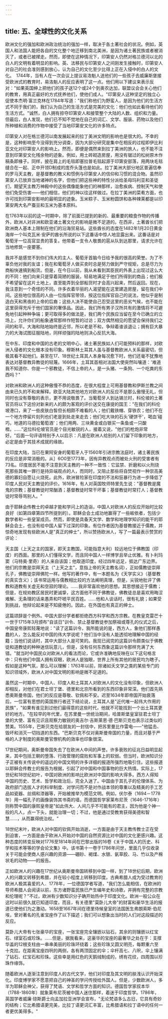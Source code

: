 ```yaml
---
---
---
```

title: 五、全球性的文化关系
---



欧洲文化的强加和欧洲政治统治的强加一样，取决于各土著社会的状况。例如，英国人和法国人能把各自的文化整个地迁移到南北美洲，是因为诸土著民族或者被消灭了，或者已被撵走。然而，即使在这种情况下，印第安人仍然对格兰德河以北的白人的文明有着明显的影响。英、法移民与印第安人之间刚发生接触时，印第安人对自己的社会准则感到放心，认为自己的文化至少比得上正在入侵中的白人的文化。　1744年，当有人在一次会议上提议易洛魁人送他们的一些孩子去威廉斯堡接受欧洲式的教育时，易洛魁人的反应表明了这一点。他们用以下建议来表示反对："如果英国绅上把他们的孩子送12个或24个到奥农达加，联盟议会会关心他们的教育，用真正最好的方式抚养他们，使他们成人。"印第安人这种坚定的独立心促使本杰明·富兰克林在1784年写道："我们称他们为野蛮人，是因为他们的生活方式不同于我们的，我们认为自己的生活方式是完美的文化：他们也如此看待他们的生活方式。"诚然，白人拥有掠夺印第安人和接管整个大陆的人数、组织和力量。但最后，白人发现，他们已不知不觉地在自己的词汇、文学、服装、药物以及他们所种植和消费的作物中接受了当地印第安文化的许多特点。

印第安人对在格兰德河以南发展起来的拉丁美洲文明的影响也是很大的。不幸的是，这种影响至今没得到充分调查，因为大部分研究是集中在相反的过程即伊比利亚文化对印第安人的影响上。然而，即便是偶然来到拉丁美洲的旅人，也不能不注意到印第安文化残余物的迹象。例如，用土砖砌造房屋，用没有锯过的松树原木作稿条即椽子。同样，披在肩上的毛毯即塞拉普毛毯起源于印第安部落，用两块毛毯缝合在一起、正中开领D制成的庞乔头篷也是如此。拉丁美洲大部分地区普遍信奉的罗马天主教，是基督教的教义和惯例与印第安人的信仰和习惯的混合物。虽然印第安人已放弃当地诸神的名字，但他们把这些神的特性分派给圣母玛利亚和圣徒们，期望天主教万神殿中的这些偶像能象他们的神那样，治愈疾病、控制天气和使他们免受伤害——他们相信，他们的神以往这样做过。在拉丁美洲的菜肴方面，也许可找到印第安影响的最明显的迹象。玉米粽子、玉米粉圆饼和各种辣莱都是以印第安两大名产蚕豆和玉米为基本原料。

在1763年以前的这一时期中，除了前面已提到的新的、最重要的粮食作物的传播外，欧洲人对非洲和欧亚诸土著文化的影响是微不足道的。在西非，土著酋长们把欧洲商人基本上限制在他们的沿海贸易站。这些酋长的态度在1482年1月20日黄金海岸一个叫克瓦米·安萨的酋长所说的以下这番话中惊人地显露出来。这番话是对葡萄牙一位高官显贵的答复。他带着一支令人敬畏的扈从队到达那里，请求允许在当地修筑一座要塞。

我并不是感觉不到你们伟大的主人、葡萄牙首脑今日给予我的很高的荣誉。为了不辜负他对我的友谊；我在和葡萄牙人做买卖时总是努力做到严守规矩，总是尽力为商船快速搞到船货。但是，在今日以前，我从未看到其臣民的外表上出现过这么大的不同：他们向来只是穿着简陋的服装，轻易地满足于他们所得到的商品；他们极不希望留在这片土地上，直至能弄到全部船货时才会高兴起来，然后返回。现在，我注意到一个奇怪的不同。许多衣着华丽的人渴望能在这里建造房屋，留在我们中间。这些地位很高的人由一位指挥官带领，按这位指挥官自己的说法，他似乎是制造白天和黑夜的上帝的后裔；这些人决不能使自己忍受这里的恶劣气候，也不能在这里获得充斥于他们国家的奢侈品。因此，我们所有男子汉所共有的激情将不可避免地引起种种争端；更可取得多的做法是，我们两个民族应当留在至今已确立的立场上，允许你们的船象通常那样作短暂的过访；双方偶然相见的愿望会保持我们之间的和平。大海和陆地始终是近邻，所以老是不和，争辩着谁该退让；拥有巨大暴力的大海试图征服陆地，同样顽强的陆地则决心反抗大海。

在中东、印度和中国的古老的文明中心，诸土著民族如人们可能预料的那样，对欧洲入侵者的文化根本没有印象。穆斯林土耳其人虽与基督教欧洲人关系最密切，但极其看不起他们。甚至在17、18世纪土耳其人本身每况愈下时，他们还毫不犹豫地表达对基督教异教徒的轻蔑。1666年，土耳其首相对法国大使突然叫嚷道：'难道我不知道你、你是一个邪教徒，不信上帝的人，是一头猪、一条狗、一个吃粪的东西吗？"

对欧洲和欧洲人的这种傲慢不恭的态度，在很大程度上可用基督教和伊斯兰教之间由来已久的不和来解释。欧亚大陆其他地方对欧洲人的反应不是那么傲慢无礼，但同时也没有尊敬的表示，更不用说敬畏了。当葡萄牙人到达锡兰时，科伦坡的土著官员将以下这份对新来的人的颇为客观的评价送交在康提的国王："在我们的科伦坡港口，来了一些皮肤白皙但长相颇不难看的人；他们戴铁帽、穿铁农；他们不在一个地方停留片刻列也们老是到处走来走去；他们吃大块的石头'硬饼干'，喝血'碰巧，地道的马德拉葡萄酒'；他们用两、三块黄金或白银买一条鱼或一只酸橙。……"这位科伦坡官员是个目光敏锐的人，接着又说，"他们的枪炮非常好。"后面一句评语特别予人以启示：凡是在欧洲人给别的人们留下印象的地方，必定是由于其技术成就的缘故。

在印度大陆，当已在果阿安身的葡萄牙人于1560年引进宗教法庭时，诸土著民族的反应是非常消极的。从］6O0至1773年，因有异教观点而被处火刑的受害者有73名。印度居民不能不注意到天主教的一种不一致性：它监禁、折磨和以火刑烧死那些其唯一罪行是持异端观点的人，而同时，又阻止那些将自焚视作一种崇高美德的寡妇自愿让火烧死。此外，欧洲冒险家在印度的不法和狂暴行为进一步降低了印度人民对天主教徒的评价。1616年，有人对英国牧师特里先生说："基督教是魔鬼的宗教；基督教徒时常酗酒；基督教徒时常干坏事；基督教徒时常打人；基督教徒时常辱骂别人。"

由于耶稣会传教士的卓越才能和学问上的造诣，中国人对欧洲人的反应开始时比较良好（如第四章第四节所提到的）。耶稣会会土成功地赢得了一些皈依者，包括少数学者和一些皇室成员。然而，即使是具备天文学、数学和地理学知识的能干的耶稣会会土，也没有给中国人留下过深的印象。有位作者因为基督教接近于儒教，并惊奇地发现有些欧洲人是"真正的绅士"，所以赞扬欧洲人，写了一篇最表示赞赏的评论：

天主国（上天之主的国家，即天主教国，可能指意大利）较远地位于佛教国（印度）的西面。那里的人们懂得文学，而且同中国人一样博学且举止优雅。有卜利玛窦（马特奥·里奇）的人来自该国；他取道印度，经过四年远足，抵达广东边界。他们的宗教是崇拜天主（"上天之主"，意指上帝的天主教名词），正如儒教徒崇拜孔子，佛教徒崇拜佛陀一样。他写的著作中，有一本题名为《天学实义》（基督教的真实含义）；该书常运用与儒教相比较的方法阐明真理，但是，尖锐地批评了佛教和道教有关虚无和空寂的理论。……我非常喜欢他的思想。其思想接近于儒教；但是，在规劝教区居民时更诚挚，这方面他不同于佛教徒，佛教徒总是喜欢用晦涩难解、无条理的话来愚弄和吓唬平民百姓。……他和人谈话时，很有礼貌；如果受到挑战，他辩论起来是不知疲倦的。因此，在外国也有真正的绅士。

这篇颂辞是个例外。中国大部分学者都拒绝西方科学和西方宗教。在教皇克雷芒十一世于1715年3月颁布"自该日"训令、禁止基督教徒参加祭祖或尊孔的仪式之后，中国皇帝康熙轻蔑地说："读了这篇训令，我所能说的是，西方人，象他们那样愚蠢的人，怎么能反对中国的伟大学说呢？他们当中没有人能透彻地理解中国的经籍；当他们说话时，其中大部分人是可笑的。我现已阅完的这篇训令颇类似于佛教徒和道教徒的种种迷信玩意儿，但是，没有任何东西象这篇训令那样充满了大错。"就当时中国民众对欧洲人的看法而论，它或许准确地反映在以下这句格言中：只有他们中国人拥有双眼，欧洲人是独眼，世界上所有其他的居民均为瞎子。假如是这种气氛，那么可以理解：1763年以前，除诸如夭文学之类的某些专门的知识领域外，欧洲人对中国文明的影响是微不足道的。

虽然这一时期中，中国人、印度人和土耳其人对欧洲人的文化没有印象，但欧洲人却相反，对他们在君士坦丁堡、德里和北京所看到的东西印象非常深。他们首先熟悉奥斯曼帝国，他们的反应是尊敬、钦佩和不安。迟至1634年即帝国开始衰落后，一位富有思想的英国旅行者还下结论说，土耳其人是"近代唯一起伟大作用的民族"，"如果有谁见到过他们最得意的这些时代，他就不可能找到一个出土耳其更好的地方。"在较早的年代里，在苏里曼一世统治期间，哈普斯堡皇室驻君士坦丁堡的大使、富有见识且观察力敏锐的奥吉尔·吉斯莱恩·德·巴斯贝克也表示过类似的赞美。1555年，巴斯贝克在给朋友的一封信中，把苏里曼比作雷电——"他猛击、毁坏和消灭一切挡道的东西。"巴斯贝克不仅对奥斯曼帝国的力量，而且对基于严格的人才制度的奥斯曼官僚机构的效率也印象很深。

17世纪期间，奥斯曼帝国失去了在欧洲人中间的声誉。许多衰败的征兆日益明显起来，其中包括王朝的堕落、行政管理的腐败和军事上的软弱。但当时，欧洲知识分子正被有关传说中的遥远的中国文明的许多详细的报道所强烈地吸引住。这些报道以耶稣会传教士的报告为根据，引起了对中国和中国事物的巨大热情。实际上，17世纪和18世纪初叶，中国对欧洲的影响比欧洲对中国的影响大得多。西方人得知中国的历史、艺术、哲学和政治后，完全入迷了。中国由于其孔子的伦理体系、为政府部门选拔人才的科举制度、对学问而不是对作战本领的尊重以及精美的手工艺品如瓷器、丝绸和漆器等，开始被推举为模范文明。例如，伏尔泰（1694－1778年）用一幅孔子的画像装饰其书斋的墙，而德国哲学家莱布尼茨（1646-1716年）则称赞中国的康熙皇帝是"如此伟大、人间几乎不可能有的君主，因为他是个神一般的凡人，点一下头，就能治理一切；不过，他是通过受教育获得美德和智慧……，从而赢得统治权。"

18世纪末叶，欧洲人对中国的钦佩开始消逝，一方面是由于天主教传教士正在受到迫害，一方面是由于欧洲人开始对中国的自然资源比对中国的文化更感兴趣。这种态度的转变反映对1776至1814年间在巴黎出版的16卷《关于中国人的历史、科学和技术等等的学会论文集》中。该书第十一卷于1786年问世，里面几乎仅收录关于可能会使商人感兴趣的资源——硼砂、褐煤、水银、氨草胶、马、竹以及产棉状毛的动物——的报告。

正如欧洲人的兴趣在17世纪从奥斯曼帝国转移到中国一样，到了18世纪后期，欧洲人的兴趣又转移到希腊，并在较小程度上转移到印度。古典希腊人成为受过教育的欧洲人极其喜爱的人．1778年，一位德国学者写道，"我们怎么能相信，在欧洲的导师希腊人会阅读以前，东方诸野蛮民族已产生编年史和诗歌，并拥有完整的宗教和伦理呢？"不过，欧洲有少数知识分子确开始热中于印度文化。欧洲一般公众在这时以前很久就已知道印度，而且，有关德里"莫卧儿大帝"的财富和豪华生活的报道已使他们为之激动。1658至1667年间在德里侍候皇室的法国医生弗朗索斯·伯尼埃，曾对著名的孔雀宝座作了以下描述；我们可以想象出当时的人们对这段描述的反应。

莫卧儿大帝有七张豪华的宝座，一张宝座完全镶嵌以钻石，其余的则镶嵌以红宝石、绿室石或珍珠。……但是，据我看来，这豪华的宝座的最奢华之处在于：支撑华盖的12根支柱由一串串美丽的珍珠环绕着；这些珍珠又圆又明亮，每颗重六至十克拉。在距离宝座四呎的两侧，各有两顶固定的伞；伞杆高七、八呎，伞上镶满了钻石、红宝石和珍珠。这些幸是用红色的天鹅绒制成的，绣有花纹，四周围以珍珠作缘饰。

随着欧洲人逐渐注意到印度人的古代文学，他们对印度及其文明的肤浅认识开始深化。印度博学家不愿意把自己的神圣的学问传授给外国人。但是，少数欧洲人，多半为耶稣会神父，获得了梵语、文学和哲学方面的知识。德国哲学家叔本华（1788-1860年）就象莱布尼茨被中国人迷住那样，着迷于印度哲学。1786年，英国学者威廉·琼斯爵士向孟加拉亚洲学会宣布，"无论梵语多么古旧，它具有奇妙的结构；它比希腊语更完美，比拉丁语更词汇丰富，比希腊语和拉丁语中的任何一者更优美得多。"